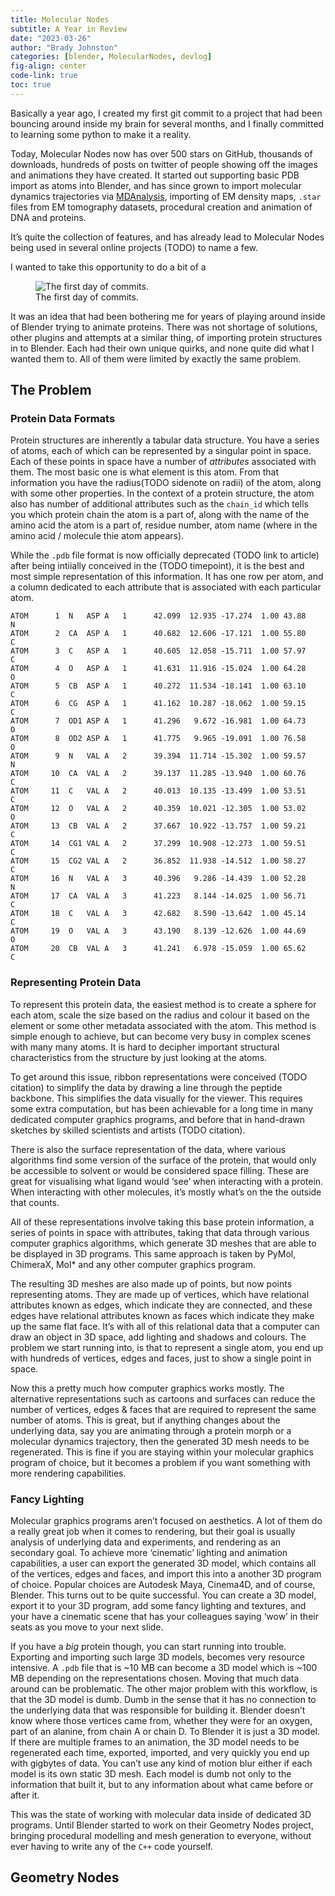 ```yaml
---
title: Molecular Nodes
subtitle: A Year in Review
date: "2023-03-26"
author: "Brady Johnston"
categories: [blender, MolecularNodes, devlog]
fig-align: center
code-link: true
toc: true
---
```


Basically a year ago, I created my first git commit to a project that had been bouncing around inside my brain for several months, and I finally committed to learning some python to make it a reality.

Today, Molecular Nodes now has over 500 stars on GitHub, thousands of downloads, hundreds of posts on twitter of people showing off the images and animations they have created. It started out supporting basic PDB import as atoms into Blender, and has since grown to import molecular dynamics trajectories via [MDAnalysis](https://MDAnalysis.org), importing of EM density maps, `.star` files from EM tomography datasets, procedural creation and animation of DNA and proteins.

It's quite the collection of features, and has already lead to Molecular Nodes being used in several online projects (TODO) to name a few.

I wanted to take this opportunity to do a bit of a

![The first day of commits.](images/first_commit.png){fig-alt="A screenshot showing some details for the first few git commits of the GitHub repository MolecularNodes, the first commits are on the 25th of April, 2022."}

It was an idea that had been bothering me for years of playing around inside of Blender trying to animate proteins. There was not shortage of solutions, other plugins and attempts at a similar thing, of importing protein structures in to Blender. Each had their own unique quirks, and none quite did what I wanted them to. All of them were limited by exactly the same problem.

## The Problem

### Protein Data Formats

Protein structures are inherently a tabular data structure. You have a series of atoms, each of which can be represented by a singular point in space. Each of these points in space have a number of *attributes* associated with them. The most basic one is what element is this atom. From that information you have the radius(TODO sidenote on radii) of the atom, along with some other properties. In the context of a protein structure, the atom also has number of additional attributes such as the `chain_id` which tells you which protein chain the atom is a part of, along with the name of the amino acid the atom is a part of, residue number, atom name (where in the amino acid / molecule thie atom appears).

While the `.pdb` file format is now officially deprecated (TODO link to article) after being intiially conceived in the (TODO timepoint), it is the best and most simple representation of this information. It has one row per atom, and a column dedicated to each attribute that is associated with each particular atom.

```         
ATOM      1  N   ASP A   1      42.099  12.935 -17.274  1.00 43.88           N
ATOM      2  CA  ASP A   1      40.682  12.606 -17.121  1.00 55.80           C  
ATOM      3  C   ASP A   1      40.605  12.058 -15.711  1.00 57.97           C  
ATOM      4  O   ASP A   1      41.631  11.916 -15.024  1.00 64.28           O  
ATOM      5  CB  ASP A   1      40.272  11.534 -18.141  1.00 63.10           C  
ATOM      6  CG  ASP A   1      41.162  10.287 -18.062  1.00 59.15           C  
ATOM      7  OD1 ASP A   1      41.296   9.672 -16.981  1.00 64.73           O  
ATOM      8  OD2 ASP A   1      41.775   9.965 -19.091  1.00 76.58           O  
ATOM      9  N   VAL A   2      39.394  11.714 -15.302  1.00 59.57           N  
ATOM     10  CA  VAL A   2      39.137  11.285 -13.940  1.00 60.76           C  
ATOM     11  C   VAL A   2      40.013  10.135 -13.499  1.00 53.51           C  
ATOM     12  O   VAL A   2      40.359  10.021 -12.305  1.00 53.02           O  
ATOM     13  CB  VAL A   2      37.667  10.922 -13.757  1.00 59.21           C  
ATOM     14  CG1 VAL A   2      37.299  10.908 -12.273  1.00 59.51           C  
ATOM     15  CG2 VAL A   2      36.852  11.938 -14.512  1.00 58.27           C  
ATOM     16  N   VAL A   3      40.396   9.286 -14.439  1.00 52.28           N  
ATOM     17  CA  VAL A   3      41.223   8.144 -14.025  1.00 56.71           C  
ATOM     18  C   VAL A   3      42.682   8.590 -13.642  1.00 45.14           C  
ATOM     19  O   VAL A   3      43.190   8.139 -12.626  1.00 44.69           O  
ATOM     20  CB  VAL A   3      41.241   6.978 -15.059  1.00 65.62           C 
```

### Representing Protein Data

To represent this protein data, the easiest method is to create a sphere for each atom, scale the size based on the radius and colour it based on the element or some other metadata associated with the atom. This method is simple enough to achieve, but can become very busy in complex scenes with many many atoms. It is hard to decipher important structural characteristics from the structure by just looking at the atoms.

To get around this issue, ribbon representations were conceived (TODO citation) to simplify the data by drawing a line through the peptide backbone. This simplifies the data visually for the viewer. This requires some extra computation, but has been achievable for a long time in many dedicated computer graphics programs, and before that in hand-drawn sketches by skilled scientists and artists (TODO citation).

There is also the surface representation of the data, where various algorithms find some version of the surface of the protein, that would only be accessible to solvent or would be considered space filling. These are great for visualising what ligand would 'see' when interacting with a protein. When interacting with other molecules, it's mostly what's on the the outside that counts.

All of these representations involve taking this base protein information, a series of points in space with attributes, taking that data through various computer graphics algorithms, which generate 3D meshes that are able to be displayed in 3D programs. This same approach is taken by PyMol, ChimeraX, Mol\* and any other computer graphics program.

The resulting 3D meshes are also made up of points, but now points representing atoms. They are made up of vertices, which have relational attributes known as edges, which indicate they are connected, and these edges have relational attributes known as faces which indicate they make up the same flat face. It's with all of this relational data that a computer can draw an object in 3D space, add lighting and shadows and colours. The problem we start running into, is that to represent a single atom, you end up with hundreds of vertices, edges and faces, just to show a single point in space.

Now this a pretty much how computer graphics works mostly. The alternative representations such as cartoons and surfaces can reduce the number of vertices, edges & faces that are required to represent the same number of atoms. This is great, but if anything changes about the underlying data, say you are animating through a protein morph or a molecular dynamics trajectory, then the generated 3D mesh needs to be regenerated. This is fine if you are staying within your molecular graphics program of choice, but it becomes a problem if you want something with more rendering capabilities.

### Fancy Lighting

Molecular graphics programs aren't focused on aesthetics. A lot of them do a really great job when it comes to rendering, but their goal is usually analysis of underlying data and experiments, and rendering as an secondary goal. To achieve more 'cinematic' lighting and animation capabilities, a user can export the generated 3D model, which contains all of the vertices, edges and faces, and import this into a another 3D program of choice. Popular choices are Autodesk Maya, Cinema4D, and of course, Blender. This turns out to be quite successful. You can create a 3D model, export it to your 3D program, add some fancy lighting and textures, and your have a cinematic scene that has your colleagues saying 'wow' in their seats as you move to your next slide.

If you have a *big* protein though, you can start running into trouble. Exporting and importing such large 3D models, becomes very resource intensive. A `.pdb` file that is \~10 MB can become a 3D model which is \~100 MB depending on the representations chosen. Moving that much data around can be problematic. The other major problem with this workflow, is that the 3D model is dumb. Dumb in the sense that it has no connection to the underlying data that was responsible for building it. Blender doesn't know where those vertices came from, whether they were for an oxygen, part of an alanine, from chain A or chain D. To Blender it is just a 3D model. If there are multiple frames to an animation, the 3D model needs to be regenerated each time, exported, imported, and very quickly you end up with gigbytes of data. You can't use any kind of motion blur either if each model is its own static 3D mesh. Each model is dumb not only to the information that built it, but to any information about what came before or after it.

This was the state of working with molecular data inside of dedicated 3D programs. Until Blender started to work on their Geometry Nodes project, bringing procedural modelling and mesh generation to everyone, without ever having to write any of the `C++` code yourself.

## Geometry Nodes